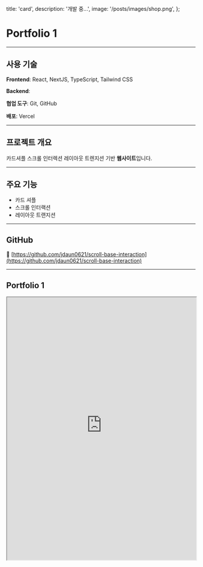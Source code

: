   title: 'card',
  description: '개발 중...',
  image: '/posts/images/shop.png',
};

# Portfolio 1

<hr className='my-8 border-gray-300' />

## 사용 기술

**Frontend**: React, NextJS, TypeScript, Tailwind CSS

**Backend**:

**협업 도구**: Git, GitHub

**배포**: Vercel

<hr className='my-8 border-gray-300' />

## 프로젝트 개요

카드셔플 스크롤 인터렉션 레이아웃 트렌지션 기반 **웹사이트**입니다.

<hr className='my-8 border-gray-300' />

## 주요 기능

- 카드 셔플
- 스크롤 인터랙션
- 레이아웃 트랜지션

<hr className='my-8 border-gray-300' />

## GitHub

🔗 [https://github.com/jdaun0621/scroll-base-interaction](https://github.com/jdaun0621/scroll-base-interaction)

<hr className='my-8 border-gray-300' />

## Portfolio 1

<iframe
  src='https://scroll-base-interaction.vercel.app/'
  width='100%'
  height='700'
  style={{ border: '1px solid #ccc', borderRadius: '8px' }}
  title='TechPicks Demo'
/>
